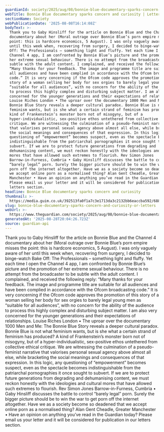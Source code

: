 ```yaml
---
guardianId: society/2025/aug/08/bonnie-blue-documentary-sparks-concern-and-curiosity
webTitle: Bonnie Blue documentary sparks concern and curiosity | Letters
sectionName: Society
webPublicationDate: '2025-08-08T16:14:08Z'
bodyText: >-
  Thank you to Gaby Hinsliff for the article on Bonnie Blue and the Channel 4
  documentary about her (Moral outrage over Bonnie Blue’s porn empire misses the
  point: this is hardcore economics, 5 August). I was only vaguely aware of her
  until this week when, recovering from surgery, I decided to binge-watch Bake
  Off: The Professionals – something light and fluffy. Yet each time I open the
  Channel 4 app, I am confronted by Bonnie Blue’s picture and the promotion of
  her extreme sexual behaviour. There is no attempt from the broadcaster to be
  subtle with the adult content. I complained, and received the following reply:
  “Many thanks for your feedback. The image and programme title are suitable for
  all audiences and have been complied in accordance with the Ofcom broadcasting
  code.” It is very concerning if the Ofcom code approves the promotion of this
  story of a woman selling her body for sex orgies to barely legal young men as
  “suitable for all audiences”, with no concern for the ability of the audience
  to process this highly complex and disturbing subject matter. I am also very
  concerned for the younger generations and their expectations of relationships.
  Louise Riches London • The uproar over the documentary 1000 Men and Me: The
  Bonnie Blue Story reveals a deeper cultural paradox. Bonnie Blue is not what
  feminism wants, but is she what a certain strand of feminism has produced? A
  kind of Frankenstein’s monster born not of misogyny, but of a
  hyper-individualistic, sex-positive ethos untethered from collective ethical
  critique. We are witnessing the culmination of a pseudo-feminist narrative
  that valorises personal sexual agency above almost all else, while bracketing
  the social meanings and consequences of that expression. In this logic, any
  questioning of “empowerment” becomes suspect, even as the spectacle becomes
  indistinguishable from the patriarchal pornographies it once sought to
  subvert. If we are to protect future generations from degrading and
  dehumanising content, we must reckon honestly with the ideologies and cultural
  mores that have allowed such extremes to flourish. Rev Simon Jones
  Barrow-in-Furness, Cumbria • Gaby Hinsliff discusses the battle to control
  “barely legal” porn. Surely the bigger picture should be to win the war to get
  porn off the internet altogether. Have we as a society become so deadened that
  we accept online porn as a normalised thing? Alan Gent Cheadle, Greater
  Manchester • Have an opinion on anything you’ve read in the Guardian today?
  Please email us your letter and it will be considered for publication in our
  letters section.
headline: Bonnie Blue documentary sparks concern and curiosity
thumbnail: >-
  https://media.guim.co.uk/392513fa0f1a7c3e1713da3c2132bb6eaccba592/688_0_6880_5504/500.jpg
slug: bonnie-blue-documentary-sparks-concern-and-curiosity-or-letters
webUrl: >-
  https://www.theguardian.com/society/2025/aug/08/bonnie-blue-documentary-sparks-concern-and-curiosity
generatedAt: '2025-08-28T20:04:26.723Z'
source: guardian-api
---
```

Thank you to Gaby Hinsliff for the article on Bonnie Blue and the Channel 4 documentary about her (Moral outrage over Bonnie Blue’s porn empire misses the point: this is hardcore economics, 5 August). I was only vaguely aware of her until this week when, recovering from surgery, I decided to binge-watch Bake Off: The Professionals – something light and fluffy. Yet each time I open the Channel 4 app, I am confronted by Bonnie Blue’s picture and the promotion of her extreme sexual behaviour. There is no attempt from the broadcaster to be subtle with the adult content. I complained, and received the following reply: “Many thanks for your feedback. The image and programme title are suitable for all audiences and have been complied in accordance with the Ofcom broadcasting code.” It is very concerning if the Ofcom code approves the promotion of this story of a woman selling her body for sex orgies to barely legal young men as “suitable for all audiences”, with no concern for the ability of the audience to process this highly complex and disturbing subject matter. I am also very concerned for the younger generations and their expectations of relationships. Louise Riches London • The uproar over the documentary 1000 Men and Me: The Bonnie Blue Story reveals a deeper cultural paradox. Bonnie Blue is not what feminism wants, but is she what a certain strand of feminism has produced? A kind of Frankenstein’s monster born not of misogyny, but of a hyper-individualistic, sex-positive ethos untethered from collective ethical critique. We are witnessing the culmination of a pseudo-feminist narrative that valorises personal sexual agency above almost all else, while bracketing the social meanings and consequences of that expression. In this logic, any questioning of “empowerment” becomes suspect, even as the spectacle becomes indistinguishable from the patriarchal pornographies it once sought to subvert. If we are to protect future generations from degrading and dehumanising content, we must reckon honestly with the ideologies and cultural mores that have allowed such extremes to flourish. Rev Simon Jones Barrow-in-Furness, Cumbria • Gaby Hinsliff discusses the battle to control “barely legal” porn. Surely the bigger picture should be to win the war to get porn off the internet altogether. Have we as a society become so deadened that we accept online porn as a normalised thing? Alan Gent Cheadle, Greater Manchester • Have an opinion on anything you’ve read in the Guardian today? Please email us your letter and it will be considered for publication in our letters section.

